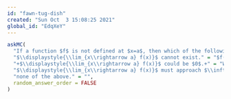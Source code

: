 ```yaml
---
id: "fawn-tug-dish"
created: "Sun Oct  3 15:08:25 2021"
global_id: "EdqXeY"
---
```




```r
askMC(
  "If a function $f$ is not defined at $x=a$, then which of the following is correct?", 
  "$\\displaystyle{\\lim_{x\\rightarrow a} f(x)}$ cannot exist." = "$f(a)$ need not be defined in order for $\\displaystyle{\\lim_{x\\rightarrow a}f(x)}$ to exist. Remember, the limit refers to the behavior without ever having to set the input to $a$.", 
  "+$\\displaystyle{\\lim_{x\\rightarrow a} f(x)}$ could be $0$.+" = "We're not saying the limit *has to be* zero, just that it could be.", 
  "$\\displaystyle{\\lim_{x\\rightarrow a} f(x)}$ must approach $\\infty$" = "The limit might be infinity, but it doesn't have to be.", 
  "none of the above." = "",
  random_answer_order = FALSE
)
```
